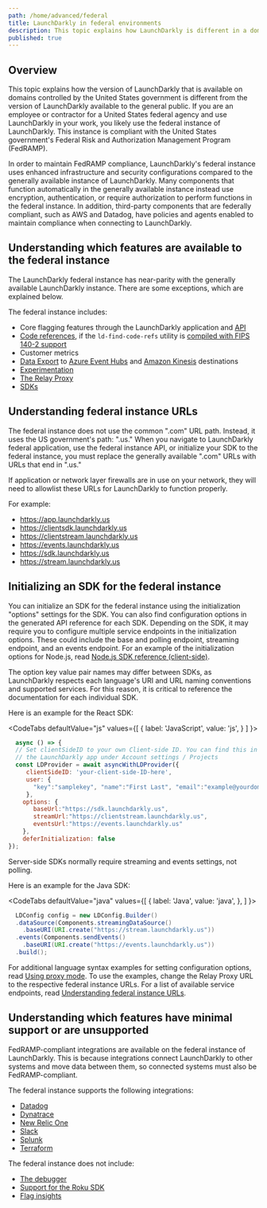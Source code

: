 ```yaml
---
path: /home/advanced/federal
title: LaunchDarkly in federal environments
description: This topic explains how LaunchDarkly is different in a domain controlled by the United States government.
published: true
---
```


## Overview

This topic explains how the version of LaunchDarkly that is available on domains controlled by the United States government is different from the version of LaunchDarkly available to the general public. If you are an employee or contractor for a United States federal agency and use LaunchDarkly in your work, you likely use the federal instance of LaunchDarkly. This instance is compliant with the United States government's Federal Risk and Authorization Management Program (FedRAMP).

In order to maintain FedRAMP compliance, LaunchDarkly's federal instance uses enhanced infrastructure and security configurations compared to the generally available instance of LaunchDarkly. Many components that function automatically in the generally available instance instead use encryption, authentication, or require authorization to perform functions in the federal instance. In addition, third-party components that are federally compliant, such as AWS and Datadog, have policies and agents enabled to maintain compliance when connecting to LaunchDarkly.

## Understanding which features are available to the federal instance

The LaunchDarkly federal instance has near-parity with the generally available LaunchDarkly instance. There are some exceptions, which are explained below.

The federal instance includes:

* Core flagging features through the LaunchDarkly application and [API](https://apidocs.launchdarkly.com)
* [Code references](/home/code/code-references), if the `ld-find-code-refs` utility is [compiled with FIPS 140-2 support](/home/code/code-references/#using-code-references-in-federal-environments)
* Customer metrics
* [Data Export](/home/data-export) to [Azure Event Hubs](/home/data-export/event-hub) and [Amazon Kinesis](/home/data-export/kinesis) destinations
* [Experimentation](/home/experimentation)
* [The Relay Proxy](/home/relay-proxy)
* [SDKs](/sdk)

## Understanding federal instance URLs
  
The federal instance does not use the common ".com" URL path. Instead, it uses the US government's path: ".us." When you navigate to LaunchDarkly federal application, use the federal instance API, or initialize your SDK to the federal instance, you must replace the generally available ".com" URLs with URLs that end in ".us."

If application or network layer firewalls are in use on your network, they will need to allowlist these URLs for LaunchDarkly to function properly.

For example:

* https://app.launchdarkly.us
* https://clientsdk.launchdarkly.us
* https://clientstream.launchdarkly.us
* https://events.launchdarkly.us
* https://sdk.launchdarkly.us
* https://stream.launchdarkly.us

## Initializing an SDK for the federal instance

You can initialize an SDK for the federal instance using the initialization "options" settings for the SDK. You can also find configuration options in the generated API reference for each SDK. 
Depending on the SDK, it may require you to configure multiple service endpoints in the initialization options. These could include the base and polling endpoint, streaming endpoint, and an events endpoint. For an example of the initialization options for Node.js, read [Node.js SDK reference (client-side)](/sdk/client-side/node-js).

The option key value pair names may differ between SDKs, as LaunchDarkly respects each language's URI and URL naming conventions and supported services. For this reason, it is critical to reference the documentation for each individual SDK.
 
Here is an example for the React SDK:
  
<CodeTabs
  defaultValue="js"
  values={[
    { label: 'JavaScript', value: 'js', }
  ]
}>
<CodeTabItem value="js">

```js
  async () => {
  // Set clientSideID to your own Client-side ID. You can find this in
  // the LaunchDarkly app under Account settings / Projects
  const LDProvider = await asyncWithLDProvider({
     clientSideID: 'your-client-side-ID-here',
     user: {
       "key":"samplekey", "name":"First Last", "email":"example@yourdomain.com"
     },
    options: {
       baseUrl:"https://sdk.launchdarkly.us",
       streamUrl:"https://clientstream.launchdarkly.us",
       eventsUrl:"https://events.launchdarkly.us"
    },
    deferInitialization: false
});  
 ```

</CodeTabItem>
</CodeTabs>


Server-side SDKs normally require streaming and events settings, not polling.

Here is an example for the Java SDK:

<CodeTabs
  defaultValue="java"
  values={[
    { label: 'Java', value: 'java', },
  ]
}>
<CodeTabItem value="java">

```java
  LDConfig config = new LDConfig.Builder()
  .dataSource(Components.streamingDataSource()
    .baseURI(URI.create("https://stream.launchdarkly.us"))
  .events(Components.sendEvents()
    .baseURI(URI.create("https://events.launchdarkly.us"))
  .build();
 ```
 
</CodeTabItem>
</CodeTabs>

  
For additional language syntax examples for setting configuration options, read [Using proxy mode](/sdk/features/relay-proxy-configuration/proxy-mode). To use the examples, change the Relay Proxy URL to the respective federal instance URLs. For a list of available service endpoints, read [Understanding federal instance URLs](#understanding-federal-instance-urls).

## Understanding which features have minimal support or are unsupported

FedRAMP-compliant integrations are available on the federal instance of LaunchDarkly. This is because integrations connect LaunchDarkly to other systems and move data between them, so connected systems must also be FedRAMP-compliant.

The federal instance supports the following integrations:

* [Datadog](/integrations/datadog)
* [Dynatrace](/integrations/dynatrace)
* [New Relic One](/integrations/new-relic)
* [Slack](/integrations/slack)
* [Splunk](/integrations/splunk)
* [Terraform](/integrations/terraform)

The federal instance does not include:

* [The debugger](/home/flags/debugger)
* [Support for the Roku SDK](/sdk/client-side/roku)
* [Flag insights](/home/flags/insights)
